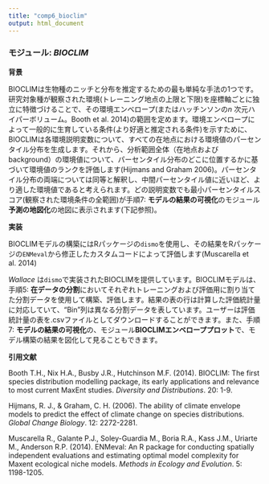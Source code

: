 ```yaml
---
title: "comp6_bioclim"
output: html_document
---
```


### **モジュール:** ***BIOCLIM***

**背景**

BIOCLIMは生物種のニッチと分布を推定するための最も単純な手法の1つです。研究対象種が観察された環境(トレーニング地点の上限と下限)を座標軸ごとに独立に特徴づけることで、その環境エンベロープ(またはハッチンソンの*n* 次元ハイパーボリューム。Booth et al. 2014)の範囲を定めます。環境エンベロープによって一般的に生育している条件(より好適と推定される条件)を示すために、BIOCLIMは各環境説明変数について、すべての在地点における環境値のパーセンタイル分布を生成します。それから、分析範囲全体（在地点およびbackground）の環境値について、パーセンタイル分布のどこに位置するかに基づいて環境値のランクを評価します(Hijmans and Graham 2006)。パーセンタイル分布の両端については同等と解釈し、中間パーセンタイル値に近いほど、より適した環境値であると考えられます。どの説明変数でも最小パーセンタイルスコア(観察された環境条件の全範囲)が手順7: **モデルの結果の可視化**のモジュール**予測の地図化**の地図に表示されます(下記参照)。

**実装**

BIOCLIMモデルの構築にはRパッケージの`dismo`を使用し、その結果をRパッケージの`ENMeval`から修正したカスタムコードによって評価します(Muscarella et al. 2014)

*Wallace* は`dismo`で実装されたBIOCLIMを提供しています。BIOCLIMモデルは、手順5: **在データの分割**においてそれぞれトレーニングおよび評価用に割り当てた分割データを使用して構築、評価します。結果の表の行は計算した評価統計量に対応していて、“Bin”列は異なる分割データを表しています。ユーザーは評価統計量の表を.csvファイルとしてダウンロードすることができます。また、手順7: **モデルの結果の可視化**の、モジュール**BIOCLIMエンベローププロット**で、モデル構築の結果を図化して見ることもできます。

**引用文献** 

Booth T.H., Nix H.A., Busby J.R., Hutchinson M.F. (2014). BIOCLIM: The first species distribution modelling package, its early applications and relevance to most current MaxEnt studies. *Diversity and Distributions*. 20: 1-9.

Hijmans, R. J., & Graham, C. H. (2006). The ability of climate envelope models to predict the effect of climate change on species distributions. *Global Change Biology*. 12: 2272-2281.

Muscarella R., Galante P.J., Soley-Guardia M., Boria R.A., Kass J.M., Uriarte M., Anderson R.P. (2014). ENMeval: An R package for conducting spatially independent evaluations and estimating optimal model complexity for Maxent ecological niche models. *Methods in Ecology and Evolution*. 5: 1198-1205.
